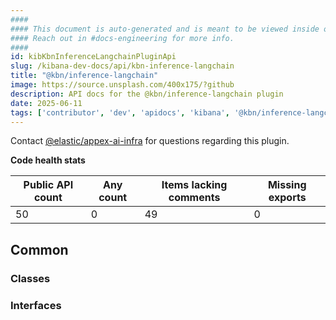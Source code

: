 ```yaml
---
####
#### This document is auto-generated and is meant to be viewed inside our experimental, new docs system.
#### Reach out in #docs-engineering for more info.
####
id: kibKbnInferenceLangchainPluginApi
slug: /kibana-dev-docs/api/kbn-inference-langchain
title: "@kbn/inference-langchain"
image: https://source.unsplash.com/400x175/?github
description: API docs for the @kbn/inference-langchain plugin
date: 2025-06-11
tags: ['contributor', 'dev', 'apidocs', 'kibana', '@kbn/inference-langchain']
---
```




Contact [@elastic/appex-ai-infra](https://github.com/orgs/elastic/teams/appex-ai-infra) for questions regarding this plugin.

**Code health stats**

| Public API count  | Any count | Items lacking comments | Missing exports |
|-------------------|-----------|------------------------|-----------------|
| 50 | 0 | 49 | 0 |

## Common

### Classes
<DocDefinitionList data={kbnInferenceLangchainObj.common.classes}/>

### Interfaces
<DocDefinitionList data={kbnInferenceLangchainObj.common.interfaces}/>

